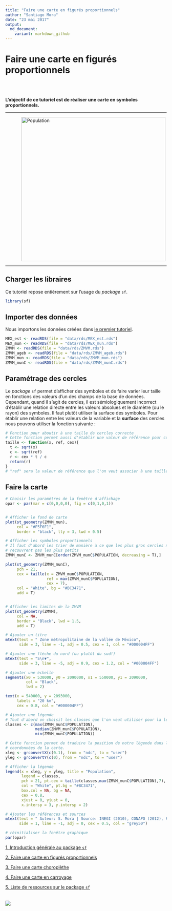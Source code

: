 ```yaml
---
title: "Faire une carte en figurés proportionnels"
author: "Santiago Mora"
date: "23 mai 2017"
output:
  md_document:
    variant: markdown_github
---
```


# Faire une carte en figurés proportionnels


</br>
</br>


**L’objectif de ce tutoriel est de réaliser une carte en symboles proportionnels.**

---

 <img src="./img/popAbs.png" alt="Population" style="width:450px;position:relative; 
 margin-left: 50px; margin-right: auto;"> 

---

## Charger les libraires
Ce tutoriel repose entièrement sur l'usage du *package* `sf`.

```r
library(sf)
```


## Importer des données

Nous importons les données créées dans [le premier tutoriel](./intro_sf.md). 

```r
MEX_est <- readRDS(file = "data/rds/MEX_est.rds")
MEX_mun <- readRDS(file = "data/rds/MEX_mun.rds")
ZMVM <- readRDS(file = "data/rds/ZMVM.rds")
ZMVM_ageb <- readRDS(file = "data/rds/ZMVM_ageb.rds")
ZMVM_mun <- readRDS(file = "data/rds/ZMVM_mun.rds")
ZMVM_munC <- readRDS(file = "data/rds/ZMVM_munC.rds")
```


## Paramétrage des cercles

Le *package* `sf` permet d'afficher des symboles et de faire varier leur taille en fonctions des valeurs d'un des champs de la base de données. Cependant, quand il s'agit de cercles, il est sémiologiquement incorrect d'établir une relation directe entre les valeurs absolues et le diamètre (ou le rayon) des symboles. Il faut plutôt utiliser la surface des symboles. Pour établir une relation entre les valeurs de la variable et la **surface** des cercles nous pouvons utiliser la fonction suivante :

```r
# Fonction pour aboutir à une taille de cercles correcte
# Cette fonction permet aussi d'établir une valeur de référence pour contrôler la taille des cercles
taille <- function(x, ref, cex){
  t <- sqrt(x)
  c <- sqrt(ref)
  r <- cex * t / c
  return(r)
}
# "ref" sera la valeur de référence que l'on veut associer à une taille "cex".
```


## Faire la carte

```r
# Choisir les paramètres de la fenêtre d'affichage
opar <- par(mar = c(0,0,0,0), fig = c(0,1,0,1))


# Afficher le fond de carte
plot(st_geometry(ZMVM_mun),
     col = "#F5F6F1",
     border = "black", lty = 3, lwd = 0.5)

# Afficher les symboles proportionnels
# Il faut d'abord les trier de manière à ce que les plus gros cercles ne 
# recouvrent pas les plus petits
ZMVM_munC <- ZMVM_munC[order(ZMVM_munC$POPULATION, decreasing = T),]

plot(st_geometry(ZMVM_munC),
     pch = 21,  
     cex = taille(x = ZMVM_munC$POPULATION, 
                  ref = max(ZMVM_munC$POPULATION), 
                  cex = 7),
     col = "White", bg = "#BC3471",
     add = T)


# Afficher les limites de la ZMVM
plot(st_geometry(ZMVM),
     col = NA,
     border = "Black", lwd = 1.5,
     add = T)

# Ajouter un titre 
mtext(text = " Zone métropolitaine de la vallée de México", 
      side = 3, line = -1, adj = 0.5, cex = 1, col = "#000004FF")

# Ajouter une flèche du nord (ou plutôt du sud!)
mtext(text = "S\n▼", 
      side = 3, line = -5, adj = 0.9, cex = 1.2, col = "#000004FF")

# Ajouter une échelle
segments(x0 = 530000, y0 = 2090000, x1 = 550000, y1 = 2090000,
         col = "Black",
         lwd = 2)

text(x = 540000, y = 2093000,
     labels = "20 km",
     cex = 0.8, col = "#000004FF")

# Ajouter une légende
# Tout d'abord on choisit les classes que l'on veut utiliser pour la légende
classes <- c(max(ZMVM_munC$POPULATION), 
             median(ZMVM_munC$POPULATION), 
             min(ZMVM_munC$POPULATION))

# Cette fonction permet de traduire la position de notre légende dans les
# coordonnées de la carte.
xleg <- grconvertX(c(0.1), from = "ndc", to = "user")
yleg <- grconvertY(c(0), from = "ndc", to = "user")

# Afficher la légende
legend(x = xleg, y = yleg, title = "Population",
       legend = classes,
       pch = 21, pt.cex = taille(classes,max(ZMVM_munC$POPULATION),7),
       col = "White", pt.bg = "#BC3471",
       box.col = NA, bg = NA,
       cex = 0.8,
       xjust = 0, yjust = 0,
       x.intersp = 3, y.intersp = 2)

# Ajouter les références et sources
mtext(text = " Auteur: S. Mora | Source: INEGI (2010), CONAPO (2012), Relief: INEGI (2016) ",
      side = 1, line = -1, adj = 0, cex = 0.5, col = "grey50")

# réinitialiser la fenêtre graphique
par(opar)

```

[1. Introduction générale au package `sf`](./intro_sf.md)  

[2. Faire une carte en figurés proportionnels](./propsymb.md)  

[3. Faire une carte choroplèthe](./choro.md)  

[4. Faire une carte en carroyage](./carro.md)  

[5. Liste de ressources sur le package `sf`](./links.md)  
</br>
</br>
[![](http://www.riate.cnrs.fr/wp-content/uploads/2013/12/riate_orange_high-300x56.png)](http://riate.cnrs.fr)